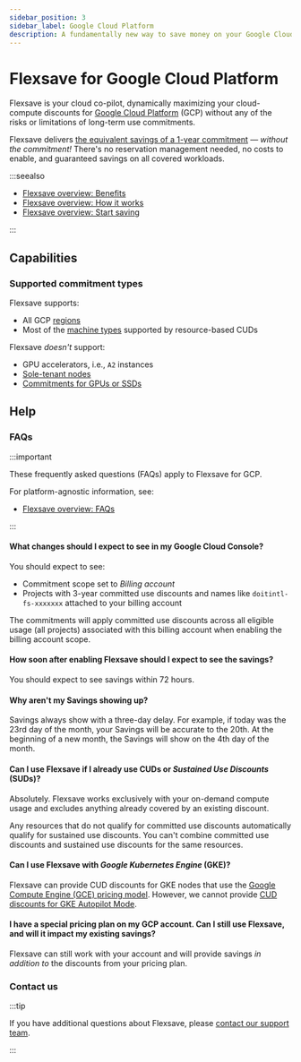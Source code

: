 ```yaml
---
sidebar_position: 3
sidebar_label: Google Cloud Platform
description: A fundamentally new way to save money on your Google Cloud Platform workloads without making long-term commitments
---
```


# Flexsave for Google Cloud Platform

Flexsave is your cloud co-pilot, dynamically maximizing your cloud-compute discounts for [Google Cloud Platform](https://cloud.google.com/) (GCP) without any of the risks or limitations of long-term use commitments.

Flexsave delivers [the equivalent savings of a 1-year commitment](../index.mdx#how-much-can-i-save) &mdash; _without the commitment!_ There's no reservation management needed, no costs to enable, and guaranteed savings on all covered workloads.

:::seealso

- [Flexsave overview: Benefits](../index.mdx#benefits)
- [Flexsave overview: How it works](../index.mdx#how-it-works)
- [Flexsave overview: Start saving](../index.mdx#start-saving)

:::

## Capabilities

### Supported commitment types

Flexsave supports:

- All GCP [regions](https://cloud.google.com/compute/docs/regions-zones)
- Most of the [machine types](https://cloud.google.com/compute/docs/machine-types) supported by resource-based CUDs

Flexsave _doesn't_ support:

- GPU accelerators, i.e., `A2` instances
- [Sole-tenant nodes](https://cloud.google.com/compute/sole-tenant-pricing)
- [Commitments for GPUs or SSDs](https://cloud.google.com/compute/docs/instances/signing-up-committed-use-discounts#commitments_for_gpus_and_local_ssd)

## Help

### FAQs

:::important

These frequently asked questions (FAQs) apply to Flexsave for GCP.

For platform-agnostic information, see:

- [Flexsave overview: FAQs](../index.mdx#faqs)

:::

#### What changes should I expect to see in my Google Cloud Console?

You should expect to see:

- Commitment scope set to _Billing account_
- Projects with 3-year committed use discounts and names like `doitintl-fs-xxxxxxx` attached to your billing account

The commitments will apply committed use discounts across all eligible usage (all projects) associated with this billing account when enabling the billing account scope.

#### How soon after enabling Flexsave should I expect to see the savings?

You should expect to see savings within 72 hours.

#### Why aren't my Savings showing up?

Savings always show with a three-day delay. For example, if today was the 23rd day of the month, your Savings will be accurate to the 20th. At the beginning of a new month, the Savings will show on the 4th day of the month.

#### Can I use Flexsave if I already use CUDs or _Sustained Use Discounts_ (SUDs)?

Absolutely. Flexsave works exclusively with your on-demand compute usage and excludes anything already covered by an existing discount.

Any resources that do not qualify for committed use discounts automatically qualify for sustained use discounts. You can't combine committed use discounts and sustained use discounts for the same resources.

#### Can I use Flexsave with _Google Kubernetes Engine_ (GKE)?

Flexsave can provide CUD discounts for GKE nodes that use the [Google Compute Engine (GCE) pricing model](https://cloud.google.com/compute/docs/instances/signing-up-committed-use-discounts#restrictions). However, we cannot provide [CUD discounts for GKE Autopilot Mode](https://cloud.google.com/kubernetes-engine/cud).

#### I have a special pricing plan on my GCP account. Can I still use Flexsave, and will it impact my existing savings?

Flexsave can still work with your account and will provide savings _in addition to_ the discounts from your pricing plan.

### Contact us

:::tip

If you have additional questions about Flexsave, please [contact our support team](../../services/consulting-support/index.mdx).

:::
